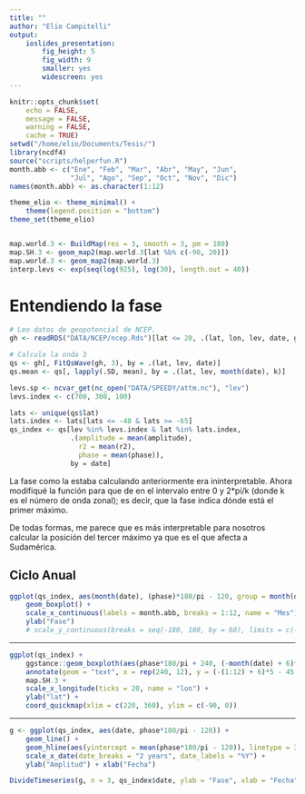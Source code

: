```yaml
---
title: ""
author: "Elio Campitelli"
output:
    ioslides_presentation:
        fig_height: 5
        fig_width: 9
        smaller: yes
        widescreen: yes
---
```


```r
knitr::opts_chunk$set(
    echo = FALSE,
    message = FALSE,
    warning = FALSE,
    cache = TRUE)
setwd("/home/elio/Documents/Tesis/")
library(ncdf4)
source("scripts/helperfun.R")
month.abb <- c("Ene", "Feb", "Mar", "Abr", "May", "Jun",
               "Jul", "Ago", "Sep", "Oct", "Nov", "Dic")
names(month.abb) <- as.character(1:12)

theme_elio <- theme_minimal() +
    theme(legend.position = "bottom")
theme_set(theme_elio)


map.world.3 <- BuildMap(res = 3, smooth = 3, pm = 180)
map.SH.3 <- geom_map2(map.world.3[lat %b% c(-90, 20)])
map.world.3 <- geom_map2(map.world.3)
interp.levs <- exp(seq(log(925), log(30), length.out = 40))
```

# Entendiendo la fase

```r
# Leo datos de geopotencial de NCEP.
gh <- readRDS("DATA/NCEP/ncep.Rds")[lat <= 20, .(lat, lon, lev, date, gh)]

# Calculo la onda 3
qs <- gh[, FitQsWave(gh, 3), by = .(lat, lev, date)]
qs.mean <- qs[, lapply(.SD, mean), by = .(lat, lev, month(date), k)]

levs.sp <- ncvar_get(nc_open("DATA/SPEEDY/attm.nc"), "lev")
levs.index <- c(700, 300, 100)

lats <- unique(qs$lat)
lats.index <- lats[lats <= -40 & lats >= -65]
qs_index <- qs[lev %in% levs.index & lat %in% lats.index, 
               .(amplitude = mean(amplitude),
                 r2 = mean(r2),
                 phase = mean(phase)), 
               by = date]

```

La fase como la estaba calculando anteriormente era ininterpretable. Ahora modifiqué la función para que de en el intervalo entre 0 y 2*pi/k (donde k es el número de onda zonal); es decir, que la fase indica dónde está el primer máximo. 

De todas formas, me parece que es más interpretable para nosotros calcular la posición del tercer máximo ya que es el que afecta a Sudamérica. 

## Ciclo Anual

```r
ggplot(qs_index, aes(month(date), (phase)*180/pi - 120, group = month(date))) +
    geom_boxplot() +
    scale_x_continuous(labels = month.abb, breaks = 1:12, name = "Mes") +
    ylab("Fase")
    # scale_y_continuous(breaks = seq(-180, 180, by = 60), limits = c(-180, 180))
```

---- 

```r
ggplot(qs_index) +
    ggstance::geom_boxploth(aes(phase*180/pi + 240, (-month(date) + 6)*5 - 45, group = as.factor(month(date)))) +
    annotate(geom = "text", x = rep(240, 12), y = (-(1:12) + 6)*5 - 45, label = month.abb) +
    map.SH.3 +
    scale_x_longitude(ticks = 20, name = "lon") +
    ylab("lat") +
    coord_quickmap(xlim = c(220, 360), ylim = c(-90, 0))
```

---- 

```r
g <- ggplot(qs_index, aes(date, phase*180/pi - 120)) +
    geom_line() + 
    geom_hline(aes(yintercept = mean(phase*180/pi - 120)), linetype = 3, color = "gray45") +
    scale_x_date(date_breaks = "2 years", date_labels = "%Y") +
    ylab("Amplitud") + xlab("Fecha") 

DivideTimeseries(g, n = 3, qs_index$date, ylab = "Fase", xlab = "Fecha")
```
